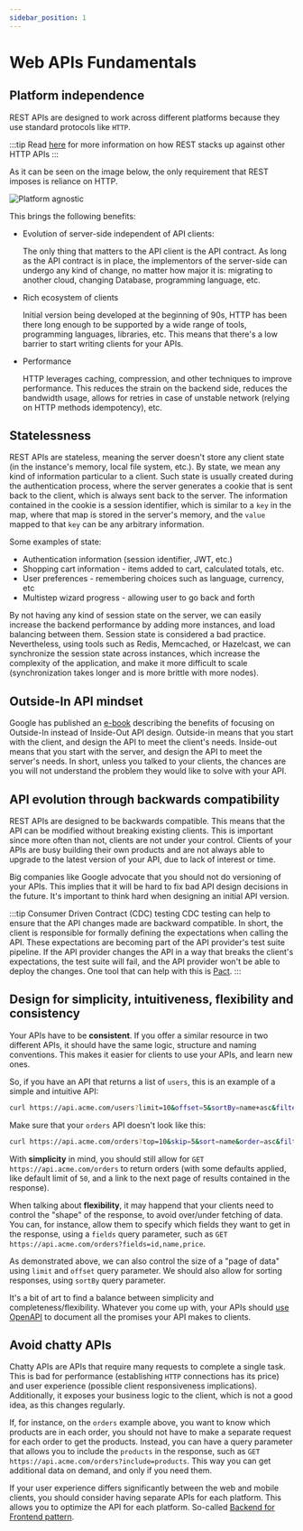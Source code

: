 ```yaml
---
sidebar_position: 1
---
```


# Web APIs Fundamentals

## Platform independence

REST APIs are designed to work across different platforms because they use standard protocols like `HTTP`.

:::tip
Read [here](/docs/guidelines/advanced/rest-alternatives) for more information on how REST stacks up against other HTTP APIs
:::

As it can be seen on the image below, the only requirement that REST imposes is reliance on HTTP.

![Platform agnostic](./img/platform-agnostic.png)

This brings the following benefits:

* Evolution of server-side independent of API clients:

  The only thing that matters to the API client is the API contract. As long as the API contract is in place, the implementors of
  the server-side can undergo any kind of change, no matter how major it is: migrating to another cloud, changing Database, programming
  language, etc.
* Rich ecosystem of clients

  Initial version being developed at the beginning of 90s, HTTP has been there long enough to be supported by a wide range of tools,
  programming languages, libraries, etc. This means that there's a low barrier to start writing clients for your APIs.

* Performance

  HTTP leverages caching, compression, and other techniques to improve performance. This reduces the strain on the backend side, reduces the bandwidth usage,
  allows for retries in case of unstable network (relying on HTTP methods idempotency), etc.

## Statelessness

REST APIs are stateless, meaning the server doesn't store any client state (in the instance's memory, local file system, etc.).
By state, we mean any kind of information particular to a client. Such state is usually created during the authentication process, where the server
generates a cookie that is sent back to the client, which is always sent back to the server. The information contained in the cookie is a session identifier, which
is similar to a `key` in the map, where that map is stored in the server's memory, and the `value` mapped to that `key` can be any arbitrary information.

Some examples of state:

* Authentication information (session identifier, JWT, etc.)
* Shopping cart information - items added to cart, calculated totals, etc.
* User preferences - remembering choices such as language, currency, etc
* Multistep wizard progress - allowing user to go back and forth

By not having any kind of session state on the server, we can easily increase the backend performance by adding more instances, and load balancing between them.
Session state is considered a bad practice. Nevertheless, using tools such as Redis, Memcached, or Hazelcast, we can synchronize the session state across instances,
which increase the complexity of the application, and make it more difficult to scale (synchronization takes longer and is more brittle with more nodes).

## Outside-In API mindset

Google has published an [e-book](https://cloud.google.com/files/apigee/apigee-api-product-mindset-ebook.pdf) describing the benefits of focusing on Outside-In instead of Inside-Out API design. Outside-in
means that you start with the client, and design the API to meet the client's needs. Inside-out means that you start with the server, and design the API to meet the server's needs. In short, unless you talked
to your clients, the chances are you will not understand the problem they would like to solve with your API.

## API evolution through backwards compatibility

REST APIs are designed to be backwards compatible. This means that the API can be modified without breaking existing clients. This is important since more often than not, clients are not under your control.
Clients of your APIs are busy building their own products and are not always able to upgrade to the latest version of your API, due to lack of interest or time.

Big companies like Google advocate that you should not do versioning of your APIs. This implies that it will be hard to fix bad API design decisions in the future. It's important to think hard when designing
an initial API version.

:::tip Consumer Driven Contract (CDC) testing
CDC testing can help to ensure that the API changes made are backward compatible. In short, the client is responsible for formally defining the expectations when calling the API. These expectations
are becoming part of the API provider's test suite pipeline. If the API provider changes the API in a way that breaks the client's expectations, the test suite will fail, and the API provider won't be able to deploy the changes.
One tool that can help with this is [Pact](https://pact.io/).
:::

## Design for simplicity, intuitiveness, flexibility and consistency

Your APIs have to be **consistent**. If you offer a similar resource in two different APIs, it should have the same logic, structure and naming conventions. This makes it easier for clients to use your APIs, and
learn new ones.

So, if you have an API that returns a list of `users`, this is an example of a simple and intuitive API:

```bash
curl https://api.acme.com/users?limit=10&offset=5&sortBy=name+asc&filter=name eq John and age lt 30
```

Make sure that your `orders` API doesn't look like this:

```bash
curl https://api.acme.com/orders?top=10&skip=5&sort=name&order=asc&filter=name:John&filter=age:lt:30
```

With **simplicity** in mind, you should still allow for `GET https://api.acme.com/orders` to return orders (with some defaults applied, like default limit of `50`, and a link to the next page of results contained in the response).

When talking about **flexibility**, it may happend that your clients need to control the "shape" of the response, to avoid over/under fetching of data. You can, for instance, allow them to specify which fields they want to get in the response,
using a `fields` query parameter, such as `GET https://api.acme.com/orders?fields=id,name,price`.

As demonstrated above, we can also control the size of a "page of data" using `limit` and `offset` query parameter. We should also allow for sorting responses, using `sortBy` query parameter.

It's a bit of art to find a balance between simplicity and completeness/flexibility. Whatever you come up with, your APIs should [use OpenAPI](/guidelines/use-open-api.md) to document all the promises your API makes to clients.

## Avoid chatty APIs

Chatty APIs are APIs that require many requests to complete a single task. This is bad for performance (establishing `HTTP` connections has its price) and user experience (possible client responsiveness implications).
Additionally, it exposes your business logic to the client, which is not a good idea, as this changes regularly.

If, for instance, on the `orders` example above, you want to know which products are in each order, you should not have to make a separate request for each order to get the products. Instead, you can
have a query parameter that allows you to include the `products` in the response, such as `GET https://api.acme.com/orders?include=products`. This way you can get additional data on demand, and only if you need them.

If your user experience differs significantly between the web and mobile clients, you should consider having separate APIs for each platform. This allows you to optimize the API for each platform.
So-called [Backend for Frontend pattern](https://learn.microsoft.com/en-us/azure/architecture/patterns/backends-for-frontends).
